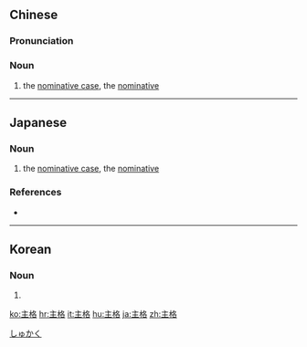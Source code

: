 ==Chinese==
{{zh-forms}}

===Pronunciation===
{{zh-pron
|m=zhǔgé
|c=zyu2 gaak3
|cat=n
}}

===Noun===
{{zh-noun}}

# the [[nominative case]], the [[nominative]]

{{zh-cat|Grammar}}

----

==Japanese==
{{ja-kanjitab|しゅ|かく|yomi=on}}

===Noun===
{{ja-noun|しゅかく}}

# {{lb|ja|grammar}} the [[nominative case]], the [[nominative]]

===References===
* {{R:Shogakukan}}

[[Category:ja:Grammar|しゅかく]]

----

==Korean==
{{ko-hanjatab}}

===Noun===
{{ko-noun|hj|hangeul=주격}}

# {{hanja form of|주격|the [[nominative case]], the [[nominative]]}}

[[ko:主格]]
[[hr:主格]]
[[it:主格]]
[[hu:主格]]
[[ja:主格]]
[[zh:主格]]